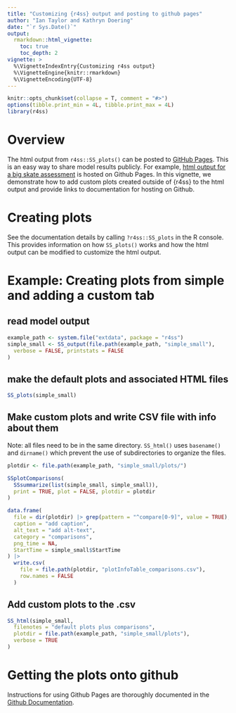 ```yaml
---
title: "Customizing {r4ss} output and posting to github pages"
author: "Ian Taylor and Kathryn Doering"
date: "`r Sys.Date()`"
output: 
  rmarkdown::html_vignette:
    toc: true
    toc_depth: 2
vignette: >
  %\VignetteIndexEntry{Customizing r4ss output}
  %\VignetteEngine{knitr::rmarkdown}
  %\VignetteEncoding{UTF-8}
---
```


```r
knitr::opts_chunk$set(collapse = T, comment = "#>")
options(tibble.print_min = 4L, tibble.print_max = 4L)
library(r4ss)
```

# Overview

The html output from `r4ss::SS_plots()` can be posted to [GitHub
Pages](https://pages.github.com/). This is an easy way to share model results
publicly. For example, [html output for a big skate
assessment](https://r4ss.github.io/r4ss/BigSkate/) is hosted on Github Pages. In
this vignette, we demonstrate how to add custom plots created outside of {r4ss} 
to the html output and provide links to documentation for hosting on Github.


# Creating plots

See the documentation details by calling `?r4ss::SS_plots` in the R console.
This provides information on how `SS_plots()` works and how the html output can
be modified to customize the html output.

# Example: Creating plots from simple and adding a custom tab
## read model output
```r
example_path <- system.file("extdata", package = "r4ss")
simple_small <- SS_output(file.path(example_path, "simple_small"),
  verbose = FALSE, printstats = FALSE
)
```

## make the default plots and associated HTML files
```r
SS_plots(simple_small)
```

## Make custom plots and write CSV file with info about them 

Note: all files need to be in the same directory. `SS_html()` uses `basename()` and `dirname()` 
which prevent the use of subdirectories to organize the files. 
```r
plotdir <- file.path(example_path, "simple_small/plots/")

SSplotComparisons(
  SSsummarize(list(simple_small, simple_small)),
  print = TRUE, plot = FALSE, plotdir = plotdir
)

data.frame(
  file = dir(plotdir) |> grep(pattern = "^compare[0-9]", value = TRUE),
  caption = "add caption",
  alt_text = "add alt-text",
  category = "comparisons",
  png_time = NA,
  StartTime = simple_small$StartTime
) |>
  write.csv(
    file = file.path(plotdir, "plotInfoTable_comparisons.csv"),
    row.names = FALSE
  )
```

## Add custom plots to the .csv
```r
SS_html(simple_small,
  filenotes = "default plots plus comparisons",
  plotdir = file.path(example_path, "simple_small/plots"),
  verbose = TRUE
)
```

# Getting the plots onto github
Instructions for using Github Pages are thoroughly documented in the [Github
Documentation](https://docs.github.com/en/pages/quickstart).